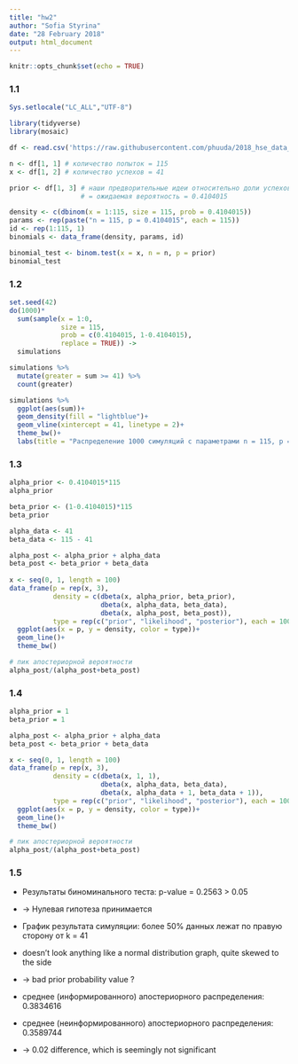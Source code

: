 ```yaml
---
title: "hw2"
author: "Sofia Styrina"
date: "28 February 2018"
output: html_document
---
```


```r
knitr::opts_chunk$set(echo = TRUE)
```

### 1.1

```r
Sys.setlocale("LC_ALL","UTF-8")

library(tidyverse)
library(mosaic)

df <- read.csv('https://raw.githubusercontent.com/phuuda/2018_hse_data_analysis/master/hw3_binomial/hw3_binomial.csv')

n <- df[1, 1] # количество попыток = 115
x <- df[1, 2] # количество успехов = 41

prior <- df[1, 3] # наши предворительные идеи относительно доли успехов
                  # = ожидаемая вероятность = 0.4104015

density <- c(dbinom(x = 1:115, size = 115, prob = 0.4104015))
params <- rep(paste("n = 115, p = 0.4104015", each = 115))
id <- rep(1:115, 1)
binomials <- data_frame(density, params, id)

binomial_test <- binom.test(x = x, n = n, p = prior)
binomial_test

```

### 1.2
```r

set.seed(42)
do(1000)*
  sum(sample(x = 1:0, 
             size = 115, 
             prob = c(0.4104015, 1-0.4104015), 
             replace = TRUE)) ->
  simulations

simulations %>% 
  mutate(greater = sum >= 41) %>% 
  count(greater)

simulations %>% 
  ggplot(aes(sum))+
  geom_density(fill = "lightblue")+
  geom_vline(xintercept = 41, linetype = 2)+
  theme_bw()+
  labs(title = "Распределение 1000 симуляций с параметрами n = 115, p = 0.4104015")

```

### 1.3
```r

alpha_prior <- 0.4104015*115
alpha_prior

beta_prior <- (1-0.4104015)*115
beta_prior

alpha_data <- 41
beta_data <- 115 - 41

alpha_post <- alpha_prior + alpha_data
beta_post <- beta_prior + beta_data
  
x <- seq(0, 1, length = 100)
data_frame(p = rep(x, 3),
           density = c(dbeta(x, alpha_prior, beta_prior),
                       dbeta(x, alpha_data, beta_data),
                       dbeta(x, alpha_post, beta_post)),
           type = rep(c("prior", "likelihood", "posterior"), each = 100))%>% 
  ggplot(aes(x = p, y = density, color = type))+
  geom_line()+
  theme_bw()

# пик апостериорной вероятности
alpha_post/(alpha_post+beta_post)


```

### 1.4
```r

alpha_prior = 1
beta_prior = 1

alpha_post <- alpha_prior + alpha_data
beta_post <- beta_prior + beta_data

x <- seq(0, 1, length = 100)
data_frame(p = rep(x, 3),
           density = c(dbeta(x, 1, 1),
                       dbeta(x, alpha_data, beta_data),
                       dbeta(x, alpha_data + 1, beta_data + 1)),
           type = rep(c("prior", "likelihood", "posterior"), each = 100))%>% 
  ggplot(aes(x = p, y = density, color = type))+
  geom_line()+
  theme_bw()

# пик апостериорной вероятности
alpha_post/(alpha_post+beta_post)
```

### 1.5

* Результаты биноминального теста: p-value = 0.2563 > 0.05
* -> Нулевая гипотеза принимается

* График результата симуляции: более 50% данных лежат по правую сторону от k = 41
* doesn't look anything like a normal distribution graph, quite skewed to the side
* -> bad prior probability value ?

* среднее (информированного) апостериорного распределения: 0.3834616
* среднее (неинформированного) апостериорного распределения: 0.3589744
* -> 0.02 difference, which is seemingly not significant

